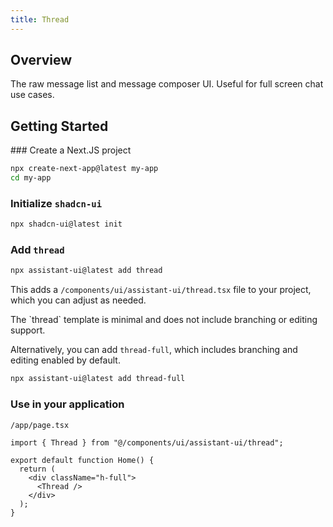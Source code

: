 ```yaml
---
title: Thread
---
```



## Overview

The raw message list and message composer UI. Useful for full screen chat use cases.

## Getting Started

<Steps>
### Create a Next.JS project

```sh
npx create-next-app@latest my-app
cd my-app
```

### Initialize `shadcn-ui`

```sh
npx shadcn-ui@latest init
```

### Add `thread`

```sh
npx assistant-ui@latest add thread
```

This adds a `/components/ui/assistant-ui/thread.tsx` file to your project, which you can adjust as needed.

<Callout type="info" emoji="💡">
  The `thread` template is minimal and does not include branching or editing support.

Alternatively, you can add `thread-full`, which includes branching and editing enabled by default.

```sh
npx assistant-ui@latest add thread-full
```

</Callout>

### Use in your application

`/app/page.tsx`

```tsx {1, 6}
import { Thread } from "@/components/ui/assistant-ui/thread";

export default function Home() {
  return (
    <div className="h-full">
      <Thread />
    </div>
  );
}
```

</Steps>
